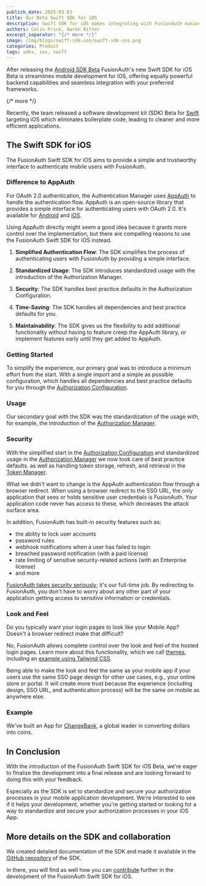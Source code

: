 ```yaml
---
publish_date: 2025-03-03
title: Our Beta Swift SDK for iOS
description: Swift SDK for iOS makes integrating with FusionAuth easier.
authors: Colin Frick, Aaron Ritter
excerpt_separator: "{/* more */}"
image: /img/blogs/swift-sdk-ios/swift-sdk-ios.png
categories: Product
tags: sdks, ios, swift
---
```


After releasing the [Android SDK Beta](/blog/android-sdk-beta) FusionAuth's new Swift SDK for iOS Beta is streamlines mobile development for iOS, offering equally powerful backend capabilities and seamless integration with your preferred frameworks.

{/* more */}

Recently, the team released a software development kit (SDK) Beta for [Swift](/docs/sdks/swift-sdk) targeting iOS which eliminates boilerplate code, leading to cleaner and more efficient applications.

## The Swift SDK for iOS

The FusionAuth Swift SDK for iOS aims to provide a simple and trustworthy interface to authenticate mobile users with FusionAuth.

<RemoteContent url="https://raw.githubusercontent.com/FusionAuth/fusionauth-swift-sdk/main/README.md"
    tags="forDocSiteOverview" />

### Difference to AppAuth

For OAuth 2.0 authentication, the Authentication Manager uses [AppAuth](https://appauth.io/) to handle the authentication flow. AppAuth is an open-source library that provides a simple interface for authenticating users with OAuth 2.0. It's available for [Android](https://github.com/openid/AppAuth-Android) and [iOS](https://github.com/openid/AppAuth-iOS).

Using AppAuth directly might seem a good idea because it grants more control over the implementation, but there are compelling reasons to use the FusionAuth Swift SDK for iOS instead.

1. **Simplified Authentication Flow**: The SDK simplifies the process of authenticating users with FusionAuth by providing a simple interface.

2. **Standardized Usage**: The SDK introduces standardized usage with the introduction of the Authorization Manager.

3. **Security**: The SDK handles best practice defaults in the Authorization Configuration.

4. **Time-Saving**: The SDK handles all dependencies and best practice defaults for you.

5. **Maintainability**: The SDK gives us the flexibility to add additional functionality without having to feature creep the AppAuth library, or implement features early until they get added to AppAuth.

### Getting Started

To simplify the experience, our primary goal was to introduce a minimum effort from the start. With a single import and a simple as possible configuration, which handles all dependencies and best practice defaults for you through the [Authorization Configuration](https://github.com/FusionAuth/fusionauth-swift-sdk/blob/main/Documentation/Reference/structs/AuthorizationConfiguration.md).

<RemoteContent url="https://raw.githubusercontent.com/FusionAuth/fusionauth-swift-sdk/main/README.md"
    tags="forDocSiteGettingStarted" />

### Usage

Our secondary goal with the SDK was the standardization of the usage with, for example, the introduction of the [Authorization Manager](https://github.com/FusionAuth/fusionauth-swift-sdk/blob/main/Documentation/Reference/classes/AuthorizationManager.md).

<RemoteContent url="https://raw.githubusercontent.com/FusionAuth/fusionauth-swift-sdk/main/README.md"
    tags="forDocSiteUsage" />

### Security

With the simplified start in the [Authorization Configuration](https://github.com/FusionAuth/fusionauth-swift-sdk/blob/main/Documentation/Reference/structs/AuthorizationConfiguration.md) and standardized usage in the [Authorization Manager](https://github.com/FusionAuth/fusionauth-swift-sdk/blob/main/Documentation/Reference/classes/AuthorizationManager.md) we now took care of best practice defaults. as well as handling token storage, refresh, and retrieval in the [Token Manager](https://github.com/FusionAuth/fusionauth-swift-sdk/blob/main/Documentation/Reference/classes/TokenManager.md).

What we didn't want to change is the AppAuth authentication flow through a browser redirect. When using a browser redirect to the SSO URL, the only application that sees or holds sensitive user credentials is FusionAuth. Your application code never has access to these, which decreases the attack surface area.

In addition, FusionAuth has built-in security features such as:

* the ability to lock user accounts
* password rules
* webhook notifications when a user has failed to login
* breached password notification (with a paid license)
* rate limiting of sensitive security-related actions (with an Enterprise license)
* and more

[FusionAuth takes security seriously](/platform/security); it's our full-time job. By redirecting to FusionAuth, you don't have to worry about any other part of your application getting access to sensitive information or credentials.

### Look and Feel

Do you typically want your login pages to look like your Mobile App? Doesn't a browser redirect make that difficult?

No, FusionAuth allows complete control over the look and feel of the hosted login pages. Learn more about this functionality, which we call [themes](/docs/customize/look-and-feel/), including an [example using Tailwind CSS](/docs/customize/look-and-feel/tailwind).

Being able to make the look and feel the same as your mobile app if your users use the same SSO page design for other use cases, e.g., your online store or portal. It will create more trust because the experience (including design, SSO URL, and authentication process) will be the same on mobile as anywhere else.

### Example

We've built an App for [ChangeBank](https://www.youtube.com/watch?v=CXDxNCzUspM), a global leader in converting dollars into coins.

<RemoteContent url="https://raw.githubusercontent.com/FusionAuth/fusionauth-swift-sdk/main/README.md"
    tags="forDocSiteExampleApp" />

<RemoteContent url="https://raw.githubusercontent.com/FusionAuth/fusionauth-swift-sdk/main/README.md"
    tags="forDocSiteQuickstart" />

## In Conclusion

With the introduction of the FusionAuth Swift SDK for iOS Beta, we're eager to finalize the development into a final release and are looking forward to doing this with your feedback.

Especially as the SDK is set to standardize and secure your authorization processes in your mobile application development. We're interested to see if it helps your development, whether you're getting started or looking for a way to standardize and secure your authorization processes in your iOS App.

## More details on the SDK and collaboration

We created detailed documentation of the SDK and made it available in the [GitHub repository](https://github.com/FusionAuth/fusionauth-swift-sdk/) of the SDK.

<RemoteContent url="https://raw.githubusercontent.com/FusionAuth/fusionauth-swift-sdk/main/README.md"
    tags="forDocSiteDocumentation" />

In there, you will find as well how you can [contribute](https://github.com/FusionAuth/fusionauth-swift-sdk/blob/main/CONTRIBUTING.md) further in the development of the FusionAuth Swift SDK for iOS.
